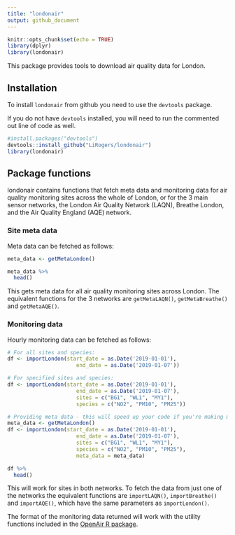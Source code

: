 ```yaml
---
title: "londonair"
output: github_document
---
```


```r
knitr::opts_chunk$set(echo = TRUE)
library(dplyr)
library(londonair)
```


This package provides tools to download air quality data for London.

## Installation

To install `londonair` from github you need to use the `devtools` package.

If you do not have `devtools` installed, you will need to run the commented out line of code as well.


```r
#install.packages("devtools")
devtools::install_github("LiRogers/londonair")
library(londonair)
```

## Package functions

londonair contains functions that fetch meta data and monitoring data for air quality monitoring sites across the whole of London, or for the 3 main sensor networks, the London Air Quality Network (LAQN), Breathe London, and the Air Quality England (AQE) network.

### Site meta data

Meta data can be fetched as follows:


```r
meta_data <- getMetaLondon()

meta_data %>%
  head()
```

This gets meta data for all air quality monitoring sites across London. The equivalent functions for the 3 networks are `getMetaLAQN()`, `getMetaBreathe()` and `getMetaAQE()`.

### Monitoring data

Hourly monitoring data can be fetched as follows:

```r
# For all sites and species:
df <- importLondon(start_date = as.Date('2019-01-01'),
                      end_date = as.Date('2019-01-07'))

# For specified sites and species:
df <- importLondon(start_date = as.Date('2019-01-01'),
                      end_date = as.Date('2019-01-07'),
                      sites = c("BG1", "WL1", "MY1"),
                      species = c("NO2", "PM10", "PM25"))

# Providing meta data - this will speed up your code if you're making multiple calls to importLondon
meta_data <- getMetaLondon()
df <- importLondon(start_date = as.Date('2019-01-01'),
                      end_date = as.Date('2019-01-07'),
                      sites = c("BG1", "WL1", "MY1"),
                      species = c("NO2", "PM10", "PM25"),
                      meta_data = meta_data)

df %>% 
  head()
```

This will work for sites in both networks. To fetch the data from just one of the networks the equivalent functions are `importLAQN()`, `importBreathe()` and `importAQE()`, which have the same parameters as `importLondon()`.

The format of the monitoring data returned will work with the utility functions included in the [OpenAir R package](http://davidcarslaw.github.io/openair/).